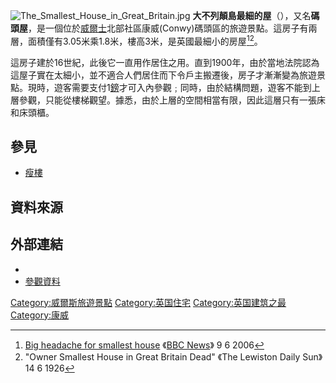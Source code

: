 [[Image:The_Smallest_House_in_Great_Britain.jpg|thumb]]
'''大不列顛島最細的屋'''（{{lang|en|'''Smallest House in Great Britain'''}}），又名'''碼頭屋'''，是一個位於[[威爾士|威爾士]]北部社區康威(Conwy)碼頭區的旅遊景點。這房子有兩層，面積僅有3.05米乘1.8米，樓高3米，是英國最細小的房屋<ref>[http://news.bbc.co.uk/2/hi/uk_news/wales/north_west/5061324.stm Big headache for smallest house] {{Wayback|url=http://news.bbc.co.uk/2/hi/uk_news/wales/north_west/5061324.stm |date=20131002213231 }} 《[[BBC_News|BBC News]]》 9 6 2006</ref><ref>"Owner Smallest House in Great Britain Dead" 《The Lewiston Daily Sun》 14 6 1926</ref>。

這房子建於16世紀，此後它一直用作居住之用。直到1900年，由於當地法院認為這屋子實在太細小，並不適合人們居住而下令戶主搬遷後，房子才漸漸變為旅遊景點。現時，遊客需要支付1[[英鎊|鎊]]才可入內參觀﹔同時，由於結構問題，遊客不能到上層參觀，只能從樓梯觀望。據悉，由於上層的空間相當有限，因此這層只有一張床和床頭櫃。

==參見==
*[[瘦樓_(波士頓)|瘦樓]]

==資料來源==
{{Reflist|2}}

==外部連結==
* {{official website|http://thesmallesthouseingreatbritain.co.uk/}}
* [http://www.conwy-castle.co.uk/Attractions-near-Conwy-Castle/Smallest-House-in-Great-Britain.html 參觀資料] {{Wayback|url=http://www.conwy-castle.co.uk/Attractions-near-Conwy-Castle/Smallest-House-in-Great-Britain.html |date=20180102072819 }}

{{coord|53.28235|-3.82860|type:landmark_region:GB|display=title}}

[[Category:威爾斯旅遊景點|Category:威爾斯旅遊景點]]
[[Category:英国住宅|Category:英国住宅]]
[[Category:英国建筑之最|Category:英国建筑之最]]
[[Category:康威|Category:康威]]